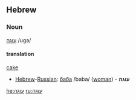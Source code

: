 ==Hebrew==

===Noun===
[[:he:עוגה|עוגה]] /uga/

====translation====
[[cake]]


*[[Hebrew]]-[[Russian]]: [[баба]] /baba/ ([[woman]]) - '''עוגה'''

[[he:עוגה]]
[[ru:עוגה]]